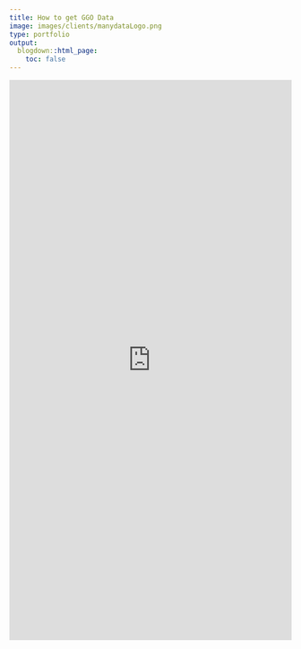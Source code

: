 ```yaml
---
title: How to get GGO Data
image: images/clients/manydataLogo.png
type: portfolio
output:
  blogdown::html_page:
    toc: false
---
```


<iframe height="1000" width="100%" frameborder="no" src="https://manydata.ch/"> </iframe>
